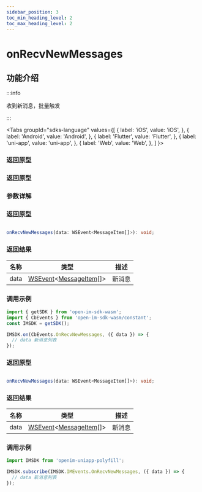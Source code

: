 ```yaml
---
sidebar_position: 3
toc_min_heading_level: 2
toc_max_heading_level: 2
---
```


# onRecvNewMessages

## 功能介绍

:::info

收到新消息，批量触发

:::

<Tabs
groupId="sdks-language"
values={[
{ label: 'iOS', value: 'iOS', },
{ label: 'Android', value: 'Android', },
{ label: 'Flutter', value: 'Flutter', },
{ label: 'uni-app', value: 'uni-app', },
{ label: 'Web', value: 'Web', },
]
}>

<TabItem value="Flutter">

### 返回原型

</TabItem>

<TabItem value="iOS">

### 返回原型

</TabItem>

<TabItem value="Android">

### 参数详解

</TabItem>

<TabItem value="Web">

### 返回原型

```ts showLineNumbers

onRecvNewMessages(data: WSEvent<MessageItem[]>): void;

```

### 返回结果

| 名称 | 类型                                                                                              | 描述   |
| ---- | ------------------------------------------------------------------------------------------------- | ------ |
| data | [WSEvent](docs/sdks/class/response.mdx)<[MessageItem](docs/sdks/class/message/messageInfo.mdx)[]> | 新消息 |

### 调用示例

```js showLineNumbers
import { getSDK } from 'open-im-sdk-wasm';
import { CbEvents } from 'open-im-sdk-wasm/constant';
const IMSDK = getSDK();

IMSDK.on(CbEvents.OnRecvNewMessages, ({ data }) => {
  // data 新消息列表
});
```

</TabItem>

<TabItem value="uni-app">

### 返回原型

```ts showLineNumbers

onRecvNewMessages(data: WSEvent<MessageItem[]>): void;

```

### 返回结果

| 名称 | 类型                                                                                              | 描述   |
| ---- | ------------------------------------------------------------------------------------------------- | ------ |
| data | [WSEvent](docs/sdks/class/response.mdx)<[MessageItem](docs/sdks/class/message/messageInfo.mdx)[]> | 新消息 |

### 调用示例

```js showLineNumbers
import IMSDK from 'openim-uniapp-polyfill';

IMSDK.subscribe(IMSDK.IMEvents.OnRecvNewMessages, ({ data }) => {
  // data 新消息列表
});
```

</TabItem>

</Tabs>
